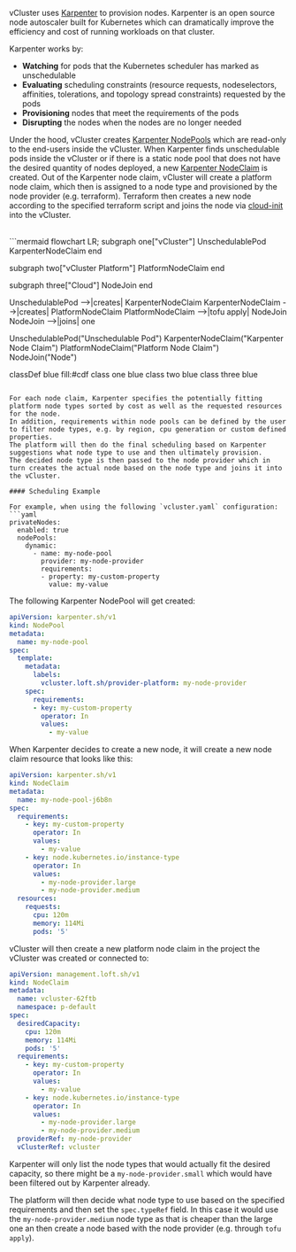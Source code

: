 vCluster uses [Karpenter](https://karpenter.sh/docs/) to provision nodes. 
Karpenter is an open source node autoscaler built for Kubernetes which can dramatically improve the efficiency and cost of running workloads on that cluster. 

Karpenter works by:
* **Watching** for pods that the Kubernetes scheduler has marked as unschedulable
* **Evaluating** scheduling constraints (resource requests, nodeselectors, affinities, tolerations, and topology spread constraints) requested by the pods
* **Provisioning** nodes that meet the requirements of the pods
* **Disrupting** the nodes when the nodes are no longer needed

Under the hood, vCluster creates [Karpenter NodePools](https://karpenter.sh/docs/concepts/nodepools/) which are read-only to the end-users inside the vCluster.
When Karpenter finds unschedulable pods inside the vCluster or if there is a static node pool that does not have the desired quantity of nodes deployed, a new [Karpenter NodeClaim](https://karpenter.sh/docs/concepts/nodeclaims/)
is created. Out of the Karpenter node claim, vCluster will create a platform node claim, which then is assigned to a node type and provisioned by the node provider (e.g. terraform).
Terraform then creates a new node according to the specified terraform script and joins the node via [cloud-init](https://cloud-init.io/) into the vCluster.

<br />
```mermaid
flowchart LR;
  subgraph one["vCluster"]
  UnschedulablePod
  KarpenterNodeClaim
  end

  subgraph two["vCluster Platform"]
  PlatformNodeClaim
  end

  subgraph three["Cloud"]
  NodeJoin
  end

  UnschedulablePod -->|creates| KarpenterNodeClaim
  KarpenterNodeClaim -->|creates| PlatformNodeClaim
  PlatformNodeClaim -->|tofu apply| NodeJoin
  NodeJoin -->|joins| one

  UnschedulablePod("Unschedulable Pod")
  KarpenterNodeClaim("Karpenter Node Claim")
  PlatformNodeClaim("Platform Node Claim")
  NodeJoin("Node")

  classDef blue fill:#cdf
  class one blue
  class two blue
  class three blue
```

For each node claim, Karpenter specifies the potentially fitting platform node types sorted by cost as well as the requested resources for the node. 
In addition, requirements within node pools can be defined by the user to filter node types, e.g. by region, cpu generation or custom defined properties.
The platform will then do the final scheduling based on Karpenter suggestions what node type to use and then ultimately provision.
The decided node type is then passed to the node provider which in turn creates the actual node based on the node type and joins it into the vCluster.

#### Scheduling Example

For example, when using the following `vcluster.yaml` configuration:
```yaml
privateNodes:
  enabled: true
  nodePools:
    dynamic:
      - name: my-node-pool
        provider: my-node-provider
        requirements:
        - property: my-custom-property
          value: my-value
```

The following Karpenter NodePool will get created:
```yaml
apiVersion: karpenter.sh/v1
kind: NodePool
metadata:
  name: my-node-pool
spec:
  template:
    metadata:
      labels:
        vcluster.loft.sh/provider-platform: my-node-provider
    spec:
      requirements:
      - key: my-custom-property
        operator: In
        values:
          - my-value
```

When Karpenter decides to create a new node, it will create a new node claim resource that looks like this:
```yaml
apiVersion: karpenter.sh/v1
kind: NodeClaim
metadata:
  name: my-node-pool-j6b8n
spec:
  requirements:
    - key: my-custom-property
      operator: In
      values:
        - my-value
    - key: node.kubernetes.io/instance-type
      operator: In
      values:
        - my-node-provider.large
        - my-node-provider.medium
  resources:
    requests:
      cpu: 120m
      memory: 114Mi
      pods: '5'
```

vCluster will then create a new platform node claim in the project the vCluster was created or connected to:
```yaml
apiVersion: management.loft.sh/v1
kind: NodeClaim
metadata:
  name: vcluster-62ftb
  namespace: p-default
spec:
  desiredCapacity:
    cpu: 120m
    memory: 114Mi
    pods: '5'
  requirements:
    - key: my-custom-property
      operator: In
      values:
        - my-value
    - key: node.kubernetes.io/instance-type
      operator: In
      values:
        - my-node-provider.large
        - my-node-provider.medium
  providerRef: my-node-provider
  vClusterRef: vcluster
```

Karpenter will only list the node types that would actually fit the desired capacity, so there might be a `my-node-provider.small` which would have been filtered out by Karpenter already.

The platform will then decide what node type to use based on the specified requirements and then set the `spec.typeRef` field. 
In this case it would use the `my-node-provider.medium` node type as that is cheaper than the large one an then create a node based with the node provider (e.g. through `tofu apply`).

